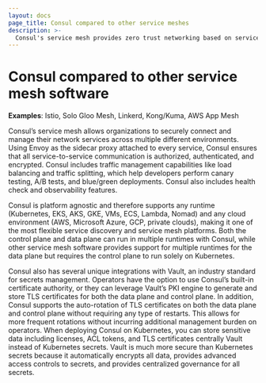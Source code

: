 ```yaml
---
layout: docs
page_title: Consul compared to other service meshes
description: >-
  Consul's service mesh provides zero trust networking based on service identities to authorize, authenticate, and encrypt network services. Consul's service mesh can also provide advanced traffic management capabilties. Although there are many similar capabilities between Consul and other providers like Istio, Solo, Linkerd, Kong, Tetrate, and AWS App Mesh, we highlight the main differentiating factors for help customers compare. 
---
```


# Consul compared to other service mesh software

**Examples**: Istio, Solo Gloo Mesh, Linkerd, Kong/Kuma, AWS App Mesh

Consul’s service mesh allows organizations to securely connect and manage their network services across multiple different environments. Using Envoy as the sidecar proxy attached to every service, Consul ensures that all service-to-service communication is authorized, authenticated, and encrypted. Consul includes traffic management capabilities like load balancing and traffic splitting, which help developers perform canary testing, A/B tests, and blue/green deployments. Consul also includes health check and observability features. 

Consul is platform agnostic and therefore supports any runtime (Kubernetes, EKS, AKS, GKE, VMs, ECS, Lambda, Nomad) and any cloud environment (AWS, Microsoft Azure, GCP, private clouds), making it one of the most flexible service discovery and service mesh platforms. Both the control plane and data plane can run in multiple runtimes with Consul, while other service mesh software provides support for multiple runtimes for the data plane but requires the control plane to run solely on Kubernetes. 

Consul also has several unique integrations with Vault, an industry standard for secrets management. Operators have the option to use Consul’s built-in certificate authority, or they can leverage Vault’s PKI engine to generate and store TLS certificates for both the data plane and control plane. In addition, Consul supports the auto-rotation of TLS certificates on both the data plane and control plane without requiring any type of restarts. This allows for more frequent rotations without incurring additional management burden on operators.
When deploying Consul on Kubernetes, you can store sensitive data including licenses, ACL tokens, and TLS certificates centrally Vault instead of Kubernetes secrets. Vault is much more secure than Kubernetes secrets because it automatically encrypts all data, provides advanced access controls to secrets, and provides centralized governance for all secrets.

